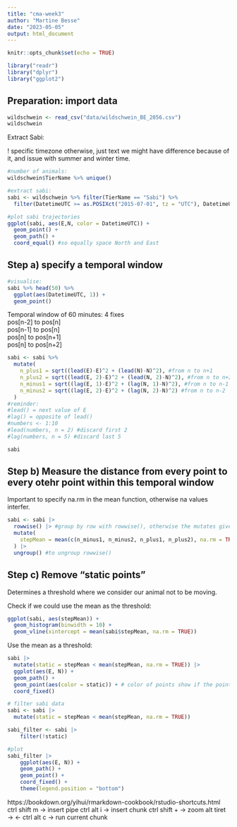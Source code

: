 ```yaml
---
title: "cma-week3"
author: "Martine Besse"
date: "2023-05-05"
output: html_document
---
```


```r
knitr::opts_chunk$set(echo = TRUE)
```

```r
library("readr")
library("dplyr")
library("ggplot2")
```

## Preparation: import data

```r
wildschwein <- read_csv("data/wildschwein_BE_2056.csv")
wildschwein
```

Extract Sabi:

! specific timezone otherwise, just text we might have difference because of it, and issue with summer and winter time.

```r
#number of animals:
wildschwein$TierName %>% unique()

#extract sabi:
sabi <- wildschwein %>% filter(TierName == "Sabi") %>%
  filter(DatetimeUTC >= as.POSIXct("2015-07-01", tz = "UTC"), DatetimeUTC < as.POSIXct("2015-07-03", tz = "UTC"))
```

```r
#plot sabi trajectories
ggplot(sabi, aes(E,N, color = DatetimeUTC)) +
  geom_point() +
  geom_path() +
  coord_equal() #so equally space North and East
```

## Step a) specify a temporal window

```r
#visualise:
sabi %>% head(50) %>% 
  ggplot(aes(DatetimeUTC, 1)) +
  geom_point()
```

Temporal window of 60 minutes: 4 fixes\
pos[n-2] to pos[n]\
pos[n-1] to pos[n]\
pos[n] to pos[n+1]\
pos[n] to pos[n+2]

```r
sabi <- sabi %>%
  mutate(
    n_plus1 = sqrt((lead(E)-E)^2 + (lead(N)-N)^2), #from n to n+1
    n_plus2 = sqrt((lead(E, 2)-E)^2 + (lead(N, 2)-N)^2), #from n to n+2
    n_minus1 = sqrt((lag(E, 1)-E)^2 + (lag(N, 1)-N)^2), #from n to n-1
    n_minus2 = sqrt((lag(E, 2)-E)^2 + (lag(N, 2)-N)^2) #from n to n-2
  )
#reminder:
#lead() = next value of E
#lag() = opposite of lead()
#numbers <- 1:10
#lead(numbers, n = 2) #discard first 2
#lag(numbers, n = 5) #discard last 5

sabi
```

## Step b) Measure the distance from every point to every otehr point within this temporal window
Important to specify na.rm in the mean function,  otherwise na values interfer.  

```r
sabi <- sabi |> 
  rowwise() |> #group by row with rowwise(), otherwise the mutates give one result for everything
  mutate(
    stepMean = mean(c(n_minus1, n_minus2, n_plus1, n_plus2), na.rm = TRUE) 
  ) |> 
  ungroup() #to ungroup rowwise()
```

## Step c) Remove “static points"
Determines a threshold where we consider our animal not to be moving.  

Check if we could use the mean as the threshold:  
```r
ggplot(sabi, aes(stepMean)) +
  geom_histogram(binwidth = 10) +
  geom_vline(xintercept = mean(sabi$stepMean, na.rm = TRUE))
```

Use the mean as a threshold:  
```r
sabi |> 
  mutate(static = stepMean < mean(stepMean, na.rm = TRUE)) |> 
  ggplot(aes(E, N)) +
  geom_path() +
  geom_point(aes(color = static)) + # color of points show if the points are statics or not
  coord_fixed()
```

```r
# filter sabi data
sabi <- sabi |> 
  mutate(static = stepMean < mean(stepMean, na.rm = TRUE)) 

sabi_filter <- sabi |>
    filter(!static)

#plot
sabi_filter |>
    ggplot(aes(E, N)) +
    geom_path() +
    geom_point() +
    coord_fixed() +
    theme(legend.position = "bottom")
```




https://bookdown.org/yihui/rmarkdown-cookbook/rstudio-shortcuts.html
ctrl shift m -> insert pipe
ctrl alt i -> insert chunk
ctrl shift + -> zoom
alt tiret -> <- 
ctrl alt c -> run current chunk
